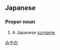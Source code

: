 ==Japanese==
{{ja-kanjitab|宮|野}}

===Proper noun===
{{ja-pos|proper|みやの}}
# A Japanese [[surname]]

[[Category:Japanese surnames|みやの]]